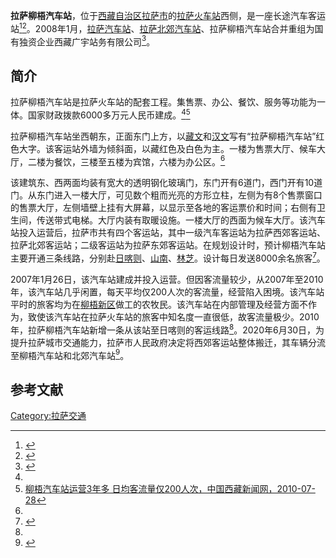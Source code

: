 {{Infobox station
| name = 拉萨柳梧汽车站
| address = 
| borough = [[西藏|西藏]][[拉萨市|拉萨市]]
| country = {{PRC}}
| coordinates = {{coord|29.62667|91.06476|display=inline}}
| owned = [[拉萨市人民政府|拉萨市人民政府]]
| operator = 西藏广宇站务有限公司
}}
{{coord|29.62667|91.06476|display=title}}
'''拉萨柳梧汽车站'''，位于[[西藏自治区|西藏自治区]][[拉萨市|拉萨市]]的[[拉萨站|拉萨火车站]]西侧，是一座长途汽车客运站<ref>{{Cite book|title=藏地行知书|last=曹凤英等编著|first=|publisher=广州：[[广东旅游出版社|广东旅游出版社]]|year=2009.01|isbn=978-7-80653-887-6|location=|pages=74}}</ref><ref name=sina>{{Cite web|title=拉萨柳梧汽车站全面竣工|url=http://news.sina.com.cn/o/2007-01-23/111111068200s.shtml|accessdate=2020-11-27|work=新浪网|archive-date=2019-08-09|archive-url=https://web.archive.org/web/20190809033601/http://news.sina.com.cn/o/2007-01-23/111111068200s.shtml|dead-url=no}}</ref>。2008年1月，[[拉萨汽车站|拉萨汽车站]]、[[拉萨北郊汽车站|拉萨北郊汽车站]]、拉萨柳梧汽车站合并重组为国有独资企业西藏广宇站务有限公司<ref>{{Cite book|title=西藏百科全书 拉萨卷|last=马新明编|first=|publisher=北京：[[北京联合出版公司|北京联合出版公司]]|year=2013.09|isbn=978-7-5502-0271-9|location=|pages=68}}</ref>。

==简介==
拉萨柳梧汽车站是拉萨火车站的配套工程。集售票、办公、餐饮、服务等功能为一体。国家财政拨款6000多万元人民币建成。<ref name=sina/><ref name=xzxww>[http://www.chinatibetnews.com/lvyou/2010-07/28/content_514027.htm 柳梧汽车站运营3年多 日均客流量仅200人次，中国西藏新闻网，2010-07-28]{{dead link|date=2018年3月 |bot=InternetArchiveBot |fix-attempted=yes }}</ref>

拉萨柳梧汽车站坐西朝东，正面东门上方，以[[藏文|藏文]]和[[汉文|汉文]]写有“拉萨柳梧汽车站”红色大字。该客运站外墙为倾斜面，以藏红色及白色为主。一楼为售票大厅、候车大厅，二楼为餐饮，三楼至五楼为宾馆，六楼为办公区。<ref name=sina/>

该建筑东、西两面均装有宽大的透明钢化玻璃门，东门开有6道门，西门开有10道门。从东门进入一楼大厅，可见数个粗而光亮的方形立柱，左侧为有8个售票窗口的售票大厅，左侧墙壁上挂有大屏幕，以显示至各地的客运票价和时间；右侧有卫生间，传送带式电梯。大厅内装有取暖设施。一楼大厅的西面为候车大厅。该汽车站投入运营后，拉萨市共有四个客运站，其中一级汽车客运站为拉萨西郊客运站、拉萨北郊客运站；二级客运站为拉萨东郊客运站。在规划设计时，预计柳梧汽车站主要开通三条线路，分别赴[[日喀则|日喀则]]、[[山南|山南]]、[[林芝|林芝]]。设计每日发送8000余名旅客<ref>{{Cite journal|title=柳梧新区综合交通枢纽换乘衔接优化研究  Study on Transfer Connection Optimization of Comprehensive Transportation Hub in Liuwu New District|author=吴颢;葛洋;高靖育|url=|journal=[[西部交通科技|西部交通科技]]|issue=1|doi=|others=|year=2017|volume=|page=64-66|issn=1673-4874|pmid=}}</ref>。

2007年1月26日，该汽车站建成并投入运营。但因客流量较少，从2007年至2010年，该汽车站几乎闲置，每天平均仅200人次的客流量，经营陷入困境。该汽车站平时的旅客均为在[[柳梧新区|柳梧新区]]做工的农牧民。该汽车站在内部管理及经营方面不作为，致使该汽车站在拉萨火车站的旅客中知名度一直很低，故客流量极少。2010年，拉萨柳梧汽车站新增一条从该站至日喀则的客运线路<ref name=xzxww/>。2020年6月30日，为提升拉萨城市交通能力，拉萨市人民政府决定将西郊客运站整体搬迁，其车辆分流至柳梧汽车站和北郊汽车站<ref>{{Cite web|title=拉萨“三小时综合交通圈”已基本形成|url=http://www.xzxw.com/xw/xzyw/202011/t20201124_3357822.html|accessdate=2020-11-27|work=西藏商报}}</ref>。

==参考文献==
{{reflist}}

{{拉萨地标}}
[[Category:拉萨交通|Category:拉萨交通]]